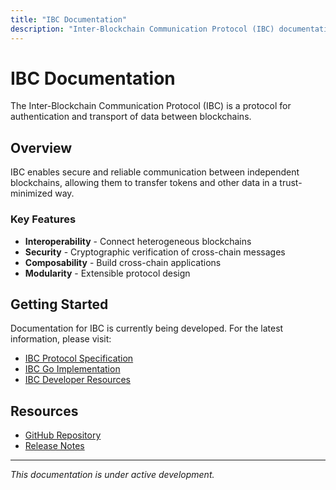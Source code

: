 ```yaml
---
title: "IBC Documentation"
description: "Inter-Blockchain Communication Protocol (IBC) documentation"
---
```


# IBC Documentation

The Inter-Blockchain Communication Protocol (IBC) is a protocol for authentication and transport of data between blockchains.

## Overview

IBC enables secure and reliable communication between independent blockchains, allowing them to transfer tokens and other data in a trust-minimized way.

### Key Features

- **Interoperability** - Connect heterogeneous blockchains
- **Security** - Cryptographic verification of cross-chain messages
- **Composability** - Build cross-chain applications
- **Modularity** - Extensible protocol design

## Getting Started

Documentation for IBC is currently being developed. For the latest information, please visit:

- [IBC Protocol Specification](https://github.com/cosmos/ibc)
- [IBC Go Implementation](https://github.com/cosmos/ibc-go)
- [IBC Developer Resources](https://ibc.cosmos.network)

## Resources

- [GitHub Repository](https://github.com/cosmos/ibc-go)
- [Release Notes](/docs/ibc/next/changelog/release-notes)

---

*This documentation is under active development.*
